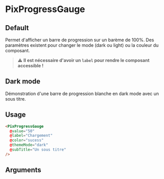
<Meta of={ComponentStories} />

# PixProgressGauge

## Default

Permet d'afficher un barre de progression sur un barème de 100%. Des paramètres existent pour changer le mode (dark ou light) ou la couleur du composant.

> **⚠️** **Il est nécessaire d'avoir un `label` pour rendre le composant accessible !**

<Story of={ComponentStories.Default} height={60} />

<Story of={ComponentStories.Success} height={60} />

<Story of={ComponentStories.Tertiary} height={60} />

## Dark mode

Démonstration d'une barre de progression blanche en dark mode avec un sous titre.

<Story of={ComponentStories.darkModeProgressGauge} height={100} />

## Usage

```html
<PixProgressGauge
  @value="50"
  @label="Chargement"
  @color="sucess"
  @themeMode="dark"
  @subTitle="Un sous titre"
/>
```

## Arguments

<ArgTypes />
